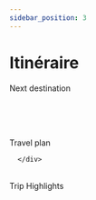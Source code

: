 ```yaml
---
sidebar_position: 3
---
```


# Itinéraire





<div className="text-center" style={{ display: 'flex', justifyContent: 'center', alignItems: 'center', minHeight: '5vh' }}>
      <div>
        <Typography variant="h4" gutterBottom>
         Next destination
        </Typography>
        <br/><br/>
        <NextCity/>
      </div>
</div>
<div>

<br/><br/>

<div className="text-center" style={{ display: 'flex', justifyContent: 'center', alignItems: 'center', minHeight: '5vh' }}>
      <div>
        <Typography variant="h4" gutterBottom>
         Travel plan
        </Typography>
        <br/>
        
      </div>
</div>

<Home />



<br/>
<div className="text-center" style={{ display: 'flex', justifyContent: 'center', alignItems: 'center', minHeight: '5vh' }}>
      <div>
        <Typography variant="h4" gutterBottom>
         Trip Highlights
        </Typography>
        <ListAllCities />
      </div>
</div>




</div>



   